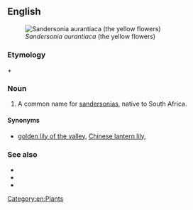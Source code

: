 ==English==
{{slim-wikipedia|Christmas bells (disambiguation)}}
[[Image:Bildtankstelle 1 027.jpg|thumb|''Sandersonia aurantiaca'' (the yellow flowers)]]

===Etymology===
{{term|Christmas}} + {{term|bell}}

===Noun===
{{en-plural noun|head=[[Christmas]] [[bells]]}}

# {{context|botany|lang=en}} A common name for [[sandersonia]]s, native to South Africa.

====Synonyms====
* {{sense|sandersonia}} [[golden lily of the valley]], [[Chinese lantern lily]], {{taxlink|Sandersonia aurantiaca|species}}

===See also===
* {{pedia}}
* {{specieslite|Sandersonia}}
* {{commonslite|Category:Sandersonia aurantiaca}}

[[Category:en:Plants]]